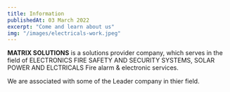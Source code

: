 ```yaml
---
title: Information
publishedAt: 03 March 2022
excerpt: "Come and learn about us"
img: "/images/electricals-work.jpeg"
---
```


**MATRIX SOLUTIONS** is a solutions provider company, which serves in the field of ELECTRONICS FIRE SAFETY AND SECURITY SYSTEMS, 
SOLAR POWER AND ELCTRICALS Fire alarm & electronic services.

We are associated with some of the Leader company in thier field.